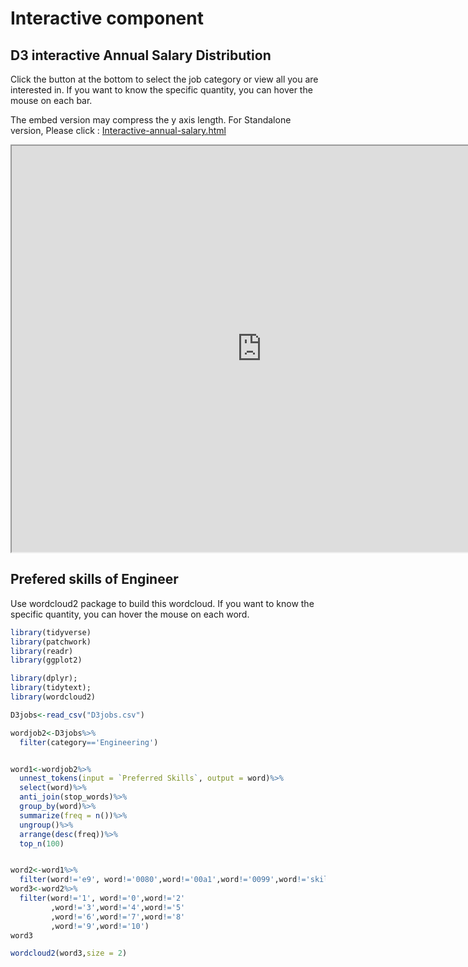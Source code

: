 # Interactive component



## D3 interactive Annual Salary Distribution

Click the button at the bottom to select the job category or view all you are interested in.
If you want to know the specific quantity, you can hover the mouse on each bar.


The embed version may compress the y axis length.
For Standalone version, Please click : [Interactive-annual-salary.html](Interactive-annual-salary.html)

<script src="https://d3js.org/d3.v6.min.js"></script>
<iframe src="https://vizhub.com/wyx34/1f5e5085ddfd4881a6d6e271cca0afca?mode=embed" title="Annual Salary Visualization" height="650" width="800"></iframe>


## Prefered skills of Engineer 
Use wordcloud2 package to build this wordcloud.
If you want to know the specific quantity, you can hover the mouse on each word.
```r
library(tidyverse)
library(patchwork)
library(readr)
library(ggplot2)
```


```r
library(dplyr); 
library(tidytext);
library(wordcloud2)

D3jobs<-read_csv("D3jobs.csv")

wordjob2<-D3jobs%>%
  filter(category=='Engineering')


word1<-wordjob2%>%
  unnest_tokens(input = `Preferred Skills`, output = word)%>%
  select(word)%>%
  anti_join(stop_words)%>%
  group_by(word)%>%
  summarize(freq = n())%>%
  ungroup()%>%
  arrange(desc(freq))%>%
  top_n(100)


word2<-word1%>%
  filter(word!='e9', word!='0080',word!='00a1',word!='0099',word!='skills')
word3<-word2%>%
  filter(word!='1', word!='0',word!='2'
         ,word!='3',word!='4',word!='5'
         ,word!='6',word!='7',word!='8'
         ,word!='9',word!='10')
word3

wordcloud2(word3,size = 2)
```



